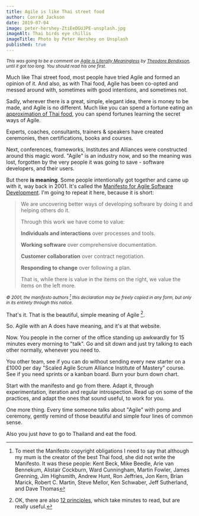 ```yaml
---
title: Agile is like Thai street food
author: Conrad Jackson
date: 2019-07-04
image: peter-hershey-ZtiEeDGUJPE-unsplash.jpg
imageAlt: Thai birds eye chillis
imageTitle: Photo by Peter Hershey on Unsplash
published: true
---
```


<small>

_This was going to be a comment on [Agile is Literally
Meaningless](https://dev.to/theobendixson/agile-is-literally-meaningless-22d5) by [Theodore
Bendixson](https://dev.to/theobendixson), until it got too long. You should
read his one first._

</small>

Much like Thai street food, most people have tried Agile and formed an opinion of it. And also, as with Thai food, Agile has been co-opted and messed around with, sometimes with good intentions, and sometimes not.

Sadly, wherever there is a great, simple, elegant idea, there is money to be made, and Agile is no different. Much like you can spend a fortune eating an [approximation of Thai food](https://www.theguardian.com/food/2019/apr/05/grace-dent-sabai-sabai-birmingham-restaurant-review), you can spend fortunes learning the secret ways of Agile.

Experts, coaches, consultants, trainers & speakers have created ceremonies, then certifications, books and courses.

Next, conferences, frameworks, Institutes and Alliances were constructed around this magic word. "Agile" is an industry now, and so the meaning was lost, forgotten by the very people it was going to save - software developers, and their users.

But there **is meaning**. Some people intentionally got together and came up with it, way back in 2001. It's called the [Manifesto for Agile Software Development](https://agilemanifesto.org). I'm going to repeat it here, because it is short:

> We are uncovering better ways of developing software by doing it and helping others do it.
>
> Through this work we have come to value:
>
> **Individuals and interactions** over processes and tools.
>
> **Working software** over comprehensive documentation.
>
> **Customer collaboration** over contract negotiation.
>
> **Responding to change** over following a plan.
>
> That is, while there is value in the items on
> the right, we value the items on the left more.

<small>

_© 2001, the manifesto authors [^1] this declaration may be freely copied in any
form, but only in its entirety through this notice._

</small>

That's it. That is the beautiful, simple meaning of Agile [^2].

So. Agile with an A does have meaning, and it's at that website.

Now. You people in the corner of the office standing up awkwardly for 15 minutes every morning to "talk". Go and sit down and just try talking to each other normally, whenever you need to.

You other team, see if you can do without sending every new starter on a £1000 per day "Scaled Agile Scrum Alliance Institute of Mastery" course. See if you need sprints or a kanban board. Burn your burn down chart.

Start with the manifesto and go from there. Adapt it, through experimentation, iteration and regular introspection. Read up on some of the practices, and adapt the ones that sound useful, to work for you.

One more thing. Every time someone talks about "Agile" with pomp and ceremony, gently remind of those beautiful and simple four lines of common sense.

Also you just _have_ to go to Thailand and eat the food.

[^1]: To meet the Manifesto copyright obligations I need to say that although my mum is the creator of the best Thai food, she did not write the Manifesto. It was these people: Kent Beck, Mike Beedle, Arie van Bennekum, Alistair Cockburn, Ward Cunningham, Martin Fowler, James Grenning, Jim Highsmith, Andrew Hunt, Ron Jeffries, Jon Kern, Brian Marick, Robert C. Martin, Steve Mellor, Ken Schwaber, Jeff Sutherland, and Dave Thomas
[^2]: OK, there are also [12 principles](https://agilemanifesto.org/principles.html), which take minutes to read, but are really useful.

